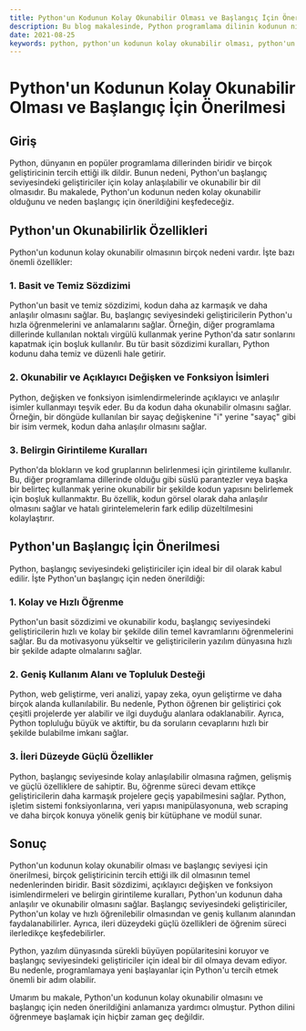 ```yaml
---
title: Python'un Kodunun Kolay Okunabilir Olması ve Başlangıç İçin Önerilmesi
description: Bu blog makalesinde, Python programlama dilinin kodunun niye kolay okunabilir olduğu ve neden başlangıç için önerildiği konularına değineceğiz.
date: 2021-08-25
keywords: python, python'un kodunun kolay okunabilir olması, python'un kodunun kolay okunabilir olmasının nedenleri, python'un kodunun kolay okunabilir olmasının nedenleri, python'un kodunun kolay okunabilir olmasının sebepleri, python'un kodunun kolay okunabilir olmasının sebepleri, python'un kodunun kolay okunabilir olmasının sebebi, python'un kodunun kolay okunabilir olmasının sebebi, python'un kodunun kolay okunabilir olmasının sebepleri
---
```


# Python'un Kodunun Kolay Okunabilir Olması ve Başlangıç İçin Önerilmesi

## Giriş

Python, dünyanın en popüler programlama dillerinden biridir ve birçok geliştiricinin tercih ettiği ilk dildir. Bunun nedeni, Python'un başlangıç seviyesindeki geliştiriciler için kolay anlaşılabilir ve okunabilir bir dil olmasıdır. Bu makalede, Python'un kodunun neden kolay okunabilir olduğunu ve neden başlangıç için önerildiğini keşfedeceğiz.

## Python'un Okunabilirlik Özellikleri

Python'un kodunun kolay okunabilir olmasının birçok nedeni vardır. İşte bazı önemli özellikler:

### 1. Basit ve Temiz Sözdizimi

Python'un basit ve temiz sözdizimi, kodun daha az karmaşık ve daha anlaşılır olmasını sağlar. Bu, başlangıç seviyesindeki geliştiricilerin Python'u hızla öğrenmelerini ve anlamalarını sağlar. Örneğin, diğer programlama dillerinde kullanılan noktalı virgülü kullanmak yerine Python'da satır sonlarını kapatmak için boşluk kullanılır. Bu tür basit sözdizimi kuralları, Python kodunu daha temiz ve düzenli hale getirir.

### 2. Okunabilir ve Açıklayıcı Değişken ve Fonksiyon İsimleri

Python, değişken ve fonksiyon isimlendirmelerinde açıklayıcı ve anlaşılır isimler kullanmayı teşvik eder. Bu da kodun daha okunabilir olmasını sağlar. Örneğin, bir döngüde kullanılan bir sayaç değişkenine "i" yerine "sayaç" gibi bir isim vermek, kodun daha anlaşılır olmasını sağlar. 

### 3. Belirgin Girintileme Kuralları

Python'da blokların ve kod gruplarının belirlenmesi için girintileme kullanılır. Bu, diğer programlama dillerinde olduğu gibi süslü parantezler veya başka bir belirteç kullanmak yerine okunabilir bir şekilde kodun yapısını belirlemek için boşluk kullanmaktır. Bu özellik, kodun görsel olarak daha anlaşılır olmasını sağlar ve hatalı girintelemelerin fark edilip düzeltilmesini kolaylaştırır.

## Python'un Başlangıç İçin Önerilmesi

Python, başlangıç seviyesindeki geliştiriciler için ideal bir dil olarak kabul edilir. İşte Python'un başlangıç için neden önerildiği:

### 1. Kolay ve Hızlı Öğrenme

Python'un basit sözdizimi ve okunabilir kodu, başlangıç seviyesindeki geliştiricilerin hızlı ve kolay bir şekilde dilin temel kavramlarını öğrenmelerini sağlar. Bu da motivasyonu yükseltir ve geliştiricilerin yazılım dünyasına hızlı bir şekilde adapte olmalarını sağlar.

### 2. Geniş Kullanım Alanı ve Topluluk Desteği

Python, web geliştirme, veri analizi, yapay zeka, oyun geliştirme ve daha birçok alanda kullanılabilir. Bu nedenle, Python öğrenen bir geliştirici çok çeşitli projelerde yer alabilir ve ilgi duyduğu alanlara odaklanabilir. Ayrıca, Python topluluğu büyük ve aktiftir, bu da soruların cevaplarını hızlı bir şekilde bulabilme imkanı sağlar.

### 3. İleri Düzeyde Güçlü Özellikler

Python, başlangıç seviyesinde kolay anlaşılabilir olmasına rağmen, gelişmiş ve güçlü özelliklere de sahiptir. Bu, öğrenme süreci devam ettikçe geliştiricilerin daha karmaşık projelere geçiş yapabilmesini sağlar. Python, işletim sistemi fonksiyonlarına, veri yapısı manipülasyonuna, web scraping ve daha birçok konuya yönelik geniş bir kütüphane ve modül sunar.

## Sonuç

Python'un kodunun kolay okunabilir olması ve başlangıç seviyesi için önerilmesi, birçok geliştiricinin tercih ettiği ilk dil olmasının temel nedenlerinden biridir. Basit sözdizimi, açıklayıcı değişken ve fonksiyon isimlendirmeleri ve belirgin girintileme kuralları, Python'un kodunun daha anlaşılır ve okunabilir olmasını sağlar. Başlangıç seviyesindeki geliştiriciler, Python'un kolay ve hızlı öğrenilebilir olmasından ve geniş kullanım alanından faydalanabilirler. Ayrıca, ileri düzeydeki güçlü özellikleri de öğrenim süreci ilerledikçe keşfedebilirler.

Python, yazılım dünyasında sürekli büyüyen popülaritesini koruyor ve başlangıç seviyesindeki geliştiriciler için ideal bir dil olmaya devam ediyor. Bu nedenle, programlamaya yeni başlayanlar için Python'u tercih etmek önemli bir adım olabilir.

Umarım bu makale, Python'un kodunun kolay okunabilir olmasını ve başlangıç için neden önerildiğini anlamanıza yardımcı olmuştur. Python dilini öğrenmeye başlamak için hiçbir zaman geç değildir.
